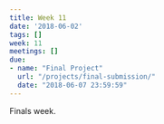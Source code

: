 ```yaml
---
title: Week 11
date: '2018-06-02'
tags: []
week: 11
meetings: []
due:
- name: "Final Project"
  url: "/projects/final-submission/"
  date: "2018-06-07 23:59:59"
---
```


Finals week.
